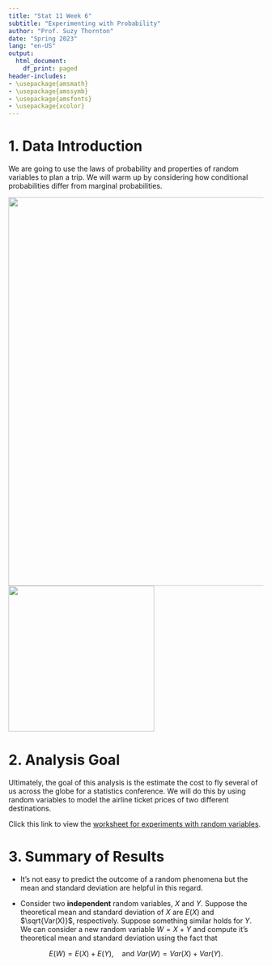 ```yaml
---
title: "Stat 11 Week 6"
subtitle: "Experimenting with Probability" 
author: "Prof. Suzy Thornton"
date: "Spring 2023"
lang: "en-US"
output:
  html_document:
    df_print: paged
header-includes:
- \usepackage{amsmath}
- \usepackage{amssymb}
- \usepackage{amsfonts}
- \usepackage{xcolor}
---
```



# 1. Data Introduction 

We are going to use the laws of probability and properties of random variables to plan a trip. We will warm up by considering how conditional probabilities differ from marginal probabilities. 

![](./images/wk6-map1.png){width=8in} ![](./images/wk6-map2.png){height=3in}

# 2. Analysis Goal  

Ultimately, the goal of this analysis is the estimate the cost to fly several of us across the globe for a statistics conference. We will do this by using random variables to model the airline ticket prices of two different destinations. 

Click this link to view the [worksheet for experiments with random variables](https://profsuzy.github.io/Stat11/wk6-wksheet.html). 

# 3. Summary of Results  

* It's not easy to predict the outcome of a random phenomena but the mean and standard deviation are helpful in this regard. 

* Consider two **independent** random variables, $X$ and $Y$. Suppose the theoretical mean and standard deviation of $X$ are $E(X)$ and $\sqrt{Var(X)}$, respectively. Suppose something similar holds for $Y$. We can consider a new random variable $W = X + Y$ and compute it's theoretical mean and standard deviation using the fact that

$$E(W) = E(X) + E(Y), \quad\text{and } Var(W) = Var(X) + Var(Y).$$ 



